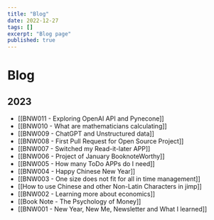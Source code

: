 ```yaml
---
title: "Blog"
date: 2022-12-27
tags: []
excerpt: "Blog page"
published: true
---
```


# Blog

## 2023

- [[BNW011 - Exploring OpenAI API and Pynecone]]
- [[BNW010 - What are mathematicians calculating]]
- [[BNW009 - ChatGPT and Unstructured data]]
- [[BNW008 - First Pull Request for Open Source Project]]
- [[BNW007 - Switched my Read-it-later APP]]
- [[BNW006 - Project of January BooknoteWorthy]]
- [[BNW005 - How many ToDo APPs do I need]]
- [[BNW004 - Happy Chinese New Year]]
- [[BNW003 - One size does not fit for all in time management]]
- [[How to use Chinese and other Non-Latin Characters in jimp]]
- [[BNW002 - Learning more about economics]]
- [[Book Note - The Psychology of Money]]
- [[BNW001 - New Year, New Me, Newsletter and What I learned]]
